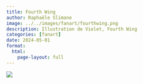 ```yaml
---
title: Fourth Wing
author: Raphaële Slimane
image: ../../images/fanart/fourthwing.png
description: Illustration de Violet, Fourth Wing
categories: [fanart]
date: 2024-05-01
format:
  html:
    page-layout: full
---
```


![](../../images/fanart/fourthwing.png)
